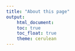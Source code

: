 ```yaml
---
title: "About this page"
output:  
    html_document:
    toc: true
    toc_float: true
    theme: cerulean
---
```


